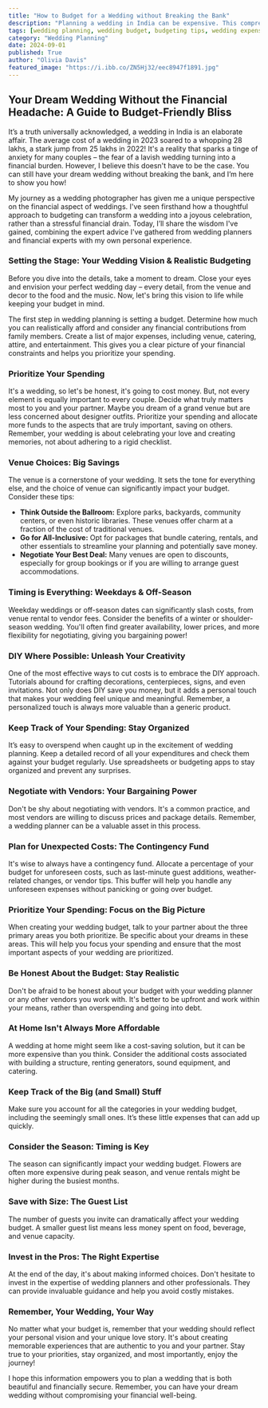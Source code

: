 ```yaml
---
title: "How to Budget for a Wedding without Breaking the Bank"
description: "Planning a wedding in India can be expensive. This comprehensive guide offers practical tips and strategies for budgeting your dream wedding without compromising on your financial well-being. Discover how to prioritize your spending, negotiate with vendors, and explore cost-effective options for venue, catering, and other wedding essentials."
tags: [wedding planning, wedding budget, budgeting tips, wedding expenses, wedding venue, wedding catering, wedding attire, DIY wedding, wedding photography, wedding decor, financial planning]
category: "Wedding Planning"
date: 2024-09-01
published: True
author: "Olivia Davis"
featured_image: "https://i.ibb.co/ZN5Hj32/eec8947f1891.jpg"
---
```


##  Your Dream Wedding Without the Financial Headache:  A Guide to Budget-Friendly Bliss

It’s a truth universally acknowledged, a wedding in India is an elaborate affair. The average cost of a wedding in 2023 soared to a whopping 28 lakhs, a stark jump from 25 lakhs in 2022! It's a reality that sparks a tinge of anxiety for many couples – the fear of a lavish wedding turning into a financial burden. However, I believe this doesn't have to be the case. You can still have your dream wedding without breaking the bank, and I’m here to show you how!

My journey as a wedding photographer has given me a unique perspective on the financial aspect of weddings. I've seen firsthand how a thoughtful approach to budgeting can transform a wedding into a joyous celebration, rather than a stressful financial drain. Today, I’ll share the wisdom I've gained, combining the expert advice I've gathered from wedding planners and financial experts with my own personal experience.

### Setting the Stage: Your Wedding Vision & Realistic Budgeting

Before you dive into the details, take a moment to dream. Close your eyes and envision your perfect wedding day – every detail, from the venue and decor to the food and the music. Now, let's bring this vision to life while keeping your budget in mind. 

The first step in wedding planning is setting a budget. Determine how much you can realistically afford and consider any financial contributions from family members. Create a list of major expenses, including venue, catering, attire, and entertainment. This gives you a clear picture of your financial constraints and helps you prioritize your spending.

### Prioritize Your Spending

It's a wedding, so let's be honest, it's going to cost money. But, not every element is equally important to every couple. Decide what truly matters most to you and your partner. Maybe you dream of a grand venue but are less concerned about designer outfits. Prioritize your spending and allocate more funds to the aspects that are truly important, saving on others. Remember, your wedding is about celebrating your love and creating memories, not about adhering to a rigid checklist.

###  Venue Choices: Big Savings

The venue is a cornerstone of your wedding. It sets the tone for everything else, and the choice of venue can significantly impact your budget. Consider these tips:

* **Think Outside the Ballroom:** Explore parks, backyards, community centers, or even historic libraries. These venues offer charm at a fraction of the cost of traditional venues.
* **Go for All-Inclusive:** Opt for packages that bundle catering, rentals, and other essentials to streamline your planning and potentially save money.
* **Negotiate Your Best Deal:** Many venues are open to discounts, especially for group bookings or if you are willing to arrange guest accommodations.

### Timing is Everything:  Weekdays & Off-Season

Weekday weddings or off-season dates can significantly slash costs, from venue rental to vendor fees. Consider the benefits of a winter or shoulder-season wedding. You'll often find greater availability, lower prices, and more flexibility for negotiating, giving you bargaining power!

### DIY Where Possible:  Unleash Your Creativity

One of the most effective ways to cut costs is to embrace the DIY approach. Tutorials abound for crafting decorations, centerpieces, signs, and even invitations. Not only does DIY save you money, but it adds a personal touch that makes your wedding feel unique and meaningful.  Remember, a personalized touch is always more valuable than a generic product.

###  Keep Track of Your Spending:  Stay Organized

It’s easy to overspend when caught up in the excitement of wedding planning. Keep a detailed record of all your expenditures and check them against your budget regularly. Use spreadsheets or budgeting apps to stay organized and prevent any surprises.

###  Negotiate with Vendors:  Your Bargaining Power

Don't be shy about negotiating with vendors. It's a common practice, and most vendors are willing to discuss prices and package details. Remember, a wedding planner can be a valuable asset in this process.

### Plan for Unexpected Costs:  The Contingency Fund

It's wise to always have a contingency fund.  Allocate a percentage of your budget for unforeseen costs, such as last-minute guest additions, weather-related changes, or vendor tips. This buffer will help you handle any unforeseen expenses without panicking or going over budget.

###  Prioritize Your Spending:  Focus on the Big Picture

When creating your wedding budget, talk to your partner about the three primary areas you both prioritize. Be specific about your dreams in these areas. This will help you focus your spending and ensure that the most important aspects of your wedding are prioritized.

### Be Honest About the Budget:  Stay Realistic

Don't be afraid to be honest about your budget with your wedding planner or any other vendors you work with. It's better to be upfront and work within your means, rather than overspending and going into debt.

### At Home Isn't Always More Affordable

A wedding at home might seem like a cost-saving solution, but it can be more expensive than you think. Consider the additional costs associated with building a structure, renting generators, sound equipment, and catering. 

###  Keep Track of the Big (and Small) Stuff

Make sure you account for all the categories in your wedding budget, including the seemingly small ones. It’s these little expenses that can add up quickly. 

###  Consider the Season:  Timing is Key

The season can significantly impact your wedding budget. Flowers are often more expensive during peak season, and venue rentals might be higher during the busiest months.

### Save with Size:  The Guest List

The number of guests you invite can dramatically affect your wedding budget. A smaller guest list means less money spent on food, beverage, and venue capacity. 

### Invest in the Pros:  The Right Expertise

At the end of the day, it's about making informed choices. Don't hesitate to invest in the expertise of wedding planners and other professionals. They can provide invaluable guidance and help you avoid costly mistakes.

###  Remember, Your Wedding, Your Way

No matter what your budget is, remember that your wedding should reflect your personal vision and your unique love story. It's about creating memorable experiences that are authentic to you and your partner. Stay true to your priorities, stay organized, and most importantly, enjoy the journey! 

I hope this information empowers you to plan a wedding that is both beautiful and financially secure. Remember, you can have your dream wedding without compromising your financial well-being. 